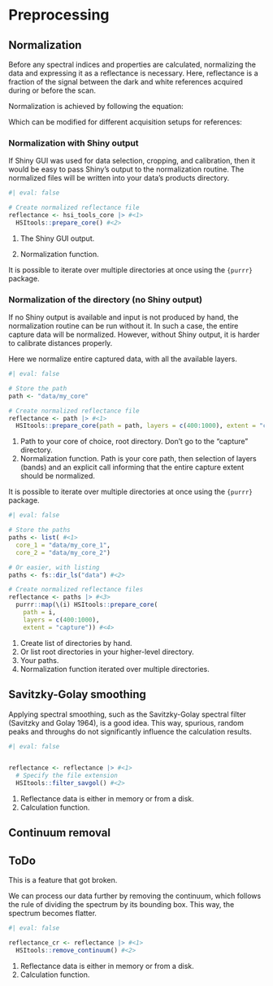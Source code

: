 # Preprocessing

## Normalization

Before any spectral indices and properties are calculated, normalizing the data and expressing it as a reflectance is necessary. Here, reflectance is a fraction of the signal between the dark and white references acquired during or before the scan.

Normalization is achieved by following the equation:

Which can be modified for different acquisition setups for references:

### Normalization with Shiny output

If Shiny GUI was used for data selection, cropping, and calibration, then it would be easy to pass Shiny's output to the normalization routine. The normalized files will be written into your data's products directory.

```r
#| eval: false

# Create normalized reflectance file
reflectance <- hsi_tools_core |> #<1>
  HSItools::prepare_core() #<2>
```

1.  The Shiny GUI output.

2.  Normalization function.

It is possible to iterate over multiple directories at once using the `{purrr}` package.

### Normalization of the directory (no Shiny output)

If no Shiny output is available and input is not produced by hand, the normalization routine can be run without it. In such a case, the entire capture data will be normalized. However, without Shiny output, it is harder to calibrate distances properly.

Here we normalize entire captured data, with all the available layers.

```r
#| eval: false

# Store the path
path <- "data/my_core"

# Create normalized reflectance file
reflectance <- path |> #<1>
  HSItools::prepare_core(path = path, layers = c(400:1000), extent = "capture") #<2>
```

1.  Path to your core of choice, root directory. Don't go to the "capture" directory.
2.  Normalization function. Path is your core path, then selection of layers (bands) and an explicit call informing that the entire capture extent should be normalized.

It is possible to iterate over multiple directories at once using the `{purrr}` package.

```r
#| eval: false

# Store the paths
paths <- list( #<1>
  core_1 = "data/my_core_1",
  core_2 = "data/my_core_2")

# Or easier, with listing
paths <- fs::dir_ls("data") #<2>

# Create normalized reflectance files
reflectance <- paths |> #<3>
  purrr::map(\(i) HSItools::prepare_core(
    path = i,
    layers = c(400:1000),
    extent = "capture")) #<4>
```

1.  Create list of directories by hand.
2.  Or list root directories in your higher-level directory.
3.  Your paths.
4.  Normalization function iterated over multiple directories.

## Savitzky-Golay smoothing

Applying spectral smoothing, such as the Savitzky-Golay spectral filter (Savitzky and Golay 1964), is a good idea. This way, spurious, random peaks and throughs do not significantly influence the calculation results.

```r
#| eval: false


reflectance <- reflectance |> #<1>
  # Specify the file extension
  HSItools::filter_savgol() #<2>
```

1.  Reflectance data is either in memory or from a disk.
2.  Calculation function.

## Continuum removal

::: callout-warning
## ToDo

This is a feature that got broken.
:::

We can process our data further by removing the continuum, which follows the rule of dividing the spectrum by its bounding box. This way, the spectrum becomes flatter.

```r
#| eval: false

reflectance_cr <- reflectance |> #<1>
  HSItools::remove_continuum() #<2>
```

1.  Reflectance data is either in memory or from a disk.
2.  Calculation function.
